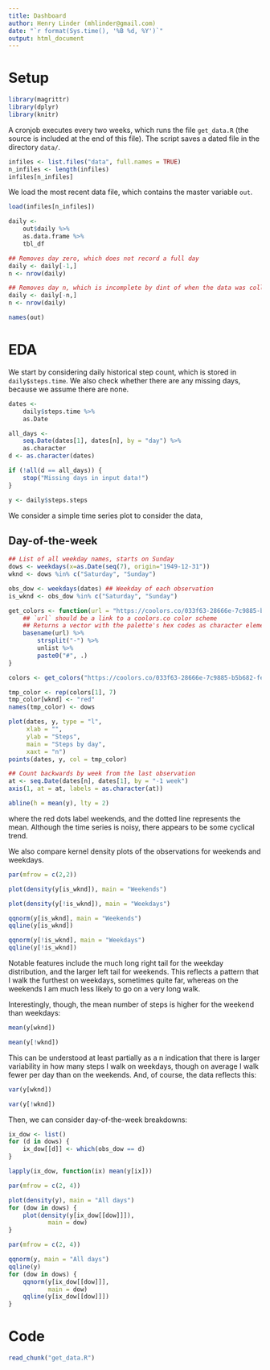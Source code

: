 ```yaml
---
title: Dashboard
author: Henry Linder (mhlinder@gmail.com)
date: "`r format(Sys.time(), '%B %d, %Y')`"
output: html_document
---
```


# Setup

```r
library(magrittr)
library(dplyr)
library(knitr)
```

A cronjob executes every two weeks, which runs the file `get_data.R`
(the source is included at the end of this file). The script saves a
dated file in the directory `data/`.

```r
infiles <- list.files("data", full.names = TRUE)
n_infiles <- length(infiles)
infiles[n_infiles]
```

We load the most recent data file, which contains the master variable
`out`.

```r
load(infiles[n_infiles])

daily <-
    out$daily %>%
    as.data.frame %>%
    tbl_df

## Removes day zero, which does not record a full day
daily <- daily[-1,]
n <- nrow(daily)

## Removes day n, which is incomplete by dint of when the data was collected
daily <- daily[-n,]
n <- nrow(daily)

names(out)
```

# EDA

We start by considering daily historical step count, which is stored
in `daily$steps.time`. We also check whether there are any missing
days, because we assume there are none.

```r

dates <-
    daily$steps.time %>%
    as.Date

all_days <-
    seq.Date(dates[1], dates[n], by = "day") %>%
    as.character
d <- as.character(dates)

if (!all(d == all_days)) {
    stop("Missing days in input data!")
}

y <- daily$steps.steps

```

We consider a simple time series plot to consider the data,

## Day-of-the-week

```r
## List of all weekday names, starts on Sunday
dows <- weekdays(x=as.Date(seq(7), origin="1949-12-31"))
wknd <- dows %in% c("Saturday", "Sunday")

obs_dow <- weekdays(dates) ## Weekday of each observation
is_wknd <- obs_dow %in% c("Saturday", "Sunday")

get_colors <- function(url = "https://coolors.co/033f63-28666e-7c9885-b5b682-fedc97") {
    ## `url` should be a link to a coolors.co color scheme
    ## Returns a vector with the palette's hex codes as character elements.
    basename(url) %>%
        strsplit("-") %>%
        unlist %>%
        paste0("#", .)
}

colors <- get_colors("https://coolors.co/033f63-28666e-7c9885-b5b682-fedc97")

tmp_color <- rep(colors[1], 7)
tmp_color[wknd] <- "red"
names(tmp_color) <- dows

plot(dates, y, type = "l",
     xlab = "",
     ylab = "Steps",
     main = "Steps by day",
     xaxt = "n")
points(dates, y, col = tmp_color)

## Count backwards by week from the last observation
at <- seq.Date(dates[n], dates[1], by = "-1 week")
axis(1, at = at, labels = as.character(at))

abline(h = mean(y), lty = 2)
```

where the red dots label weekends, and the dotted line represents the
mean. Although the time series is noisy, there appears to be some
cyclical trend.

We also compare kernel density plots of the observations for weekends
and weekdays.

```r
par(mfrow = c(2,2))

plot(density(y[is_wknd]), main = "Weekends")

plot(density(y[!is_wknd]), main = "Weekdays")

qqnorm(y[is_wknd], main = "Weekends")
qqline(y[is_wknd])

qqnorm(y[!is_wknd], main = "Weekdays")
qqline(y[!is_wknd])
```

Notable features include the much long right tail for the weekday
distribution, and the larger left tail for weekends. This reflects a
pattern that I walk the furthest on weekdays, sometimes quite far,
whereas on the weekends I am much less likely to go on a very long
walk.

Interestingly, though, the mean number of steps is higher for the
weekend than weekdays:

```r
mean(y[wknd])

mean(y[!wknd])
```

This can be understood at least partially as a n indication that there
is larger variability in how many steps I walk on weekdays, though on
average I walk fewer per day than on the weekends. And, of course, the
data reflects this:

```r
var(y[wknd])

var(y[!wknd])
```

Then, we can consider day-of-the-week breakdowns:

```r
ix_dow <- list()
for (d in dows) {
    ix_dow[[d]] <- which(obs_dow == d)
}

```

```r
lapply(ix_dow, function(ix) mean(y[ix]))
```

```r

par(mfrow = c(2, 4))

plot(density(y), main = "All days")
for (dow in dows) {
    plot(density(y[ix_dow[[dow]]]),
           main = dow)
}
```

```r
par(mfrow = c(2, 4))

qqnorm(y, main = "All days")
qqline(y)
for (dow in dows) {
    qqnorm(y[ix_dow[[dow]]],
           main = dow)
    qqline(y[ix_dow[[dow]]])
}
```

# Code

```r
read_chunk("get_data.R")
```
```r
```

